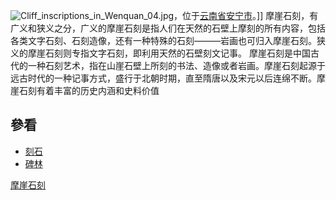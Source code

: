 {{expand|time=2015-03-25T11:21:42+00:00}}
{{unreferenced|time=2015-03-25T11:21:42+00:00}}
[[File:Cliff_inscriptions_in_Wenquan_04.jpg|thumb]]，位于[[云南省|云南省]][[安宁市|安宁市]]。]]
摩崖石刻，有广义和狭义之分，广义的摩崖石刻是指人们在天然的石壁上摩刻的所有内容，包括各类文字石刻、石刻造像，还有一种特殊的石刻———岩画也可归入摩崖石刻。狭义的摩崖石刻则专指文字石刻，即利用天然的石壁刻文记事。 摩崖石刻是中国古代的一种石刻艺术，指在山崖石壁上所刻的书法、造像或者岩画。摩崖石刻起源于远古时代的一种记事方式，盛行于北朝时期，直至隋唐以及宋元以后连绵不断。摩崖石刻有着丰富的历史内涵和史料价值

== 參看 ==
* [[刻石|刻石]]
* [[碑林|碑林]]
[[Category:摩崖石刻|]]